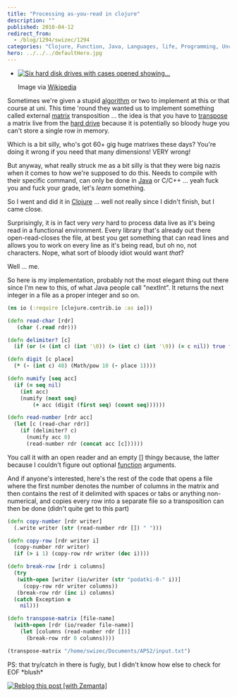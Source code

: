 ```yaml
---
title: "Processing as-you-read in clojure"
description: ""
published: 2010-04-12
redirect_from:
  - /blog/1294/swizec/1294
categories: "Clojure, Function, Java, Languages, life, Programming, Uncategorized"
hero: ../../../defaultHero.jpg
---
```


- [![Six hard disk drives with cases opened showing...](https://swizec.com/wp-content/uploads/2010/04/300px-SixHardDriveFormFactors.jpg "Six hard disk drives with cases opened showing...")](http://commons.wikipedia.org/wiki/Image:SixHardDriveFormFactors.jpg)

  Image via [Wikipedia](http://commons.wikipedia.org/wiki/Image:SixHardDriveFormFactors.jpg)

Sometimes we're given a stupid [algorithm](http://en.wikipedia.org/wiki/Algorithm "Algorithm") or two to implement at this or that course at uni. This time 'round they wanted us to implement something called external [matrix](http://en.wikipedia.org/wiki/Matrix_%28mathematics%29 "Matrix (mathematics)") transposition ... the idea is that you have to [transpose](http://en.wikipedia.org/wiki/Transpose "Transpose") a matrix live from the [hard drive](http://en.wikipedia.org/wiki/Hard_disk_drive "Hard disk drive") because it is potentially so bloody huge you can't store a single row in memory.

Which is a bit silly, who's got 60+ gig huge matrixes these days? You're doing it wrong if you need that many dimensions! VERY wrong!

But anyway, what really struck me as a bit silly is that they were big nazis when it comes to how we're supposed to do this. Needs to compile with their specific command, can only be done in [Java](http://java.sun.com "Java (programming language)") or C/C++ ... yeah fuck you and fuck your grade, let's _learn_ something.

So I went and did it in [Clojure](http://clojure.org "Clojure") ... well not really since I didn't finish, but I came close.

Surprisingly, it is in fact very _very_ hard to process data live as it's being read in a functional environment. Every library that's already out there open-read-closes the file, at best you get something that can read lines and allows you to work on every line as it's being read, but oh no, not characters. Nope, what sort of bloody idiot would want _that_?

Well ... me.

So here is my implementation, probably not the most elegant thing out there since I'm new to this, of what Java people call "nextInt". It returns the next integer in a file as a proper integer and so on.

```clojure
(ns io (:require [clojure.contrib.io :as io]))

(defn read-char [rdr]
   (char (.read rdr)))

(defn delimiter? [c]
  (if (or (< (int c) (int '\0)) (> (int c) (int '\9)) (= c nil)) true false))

(defn digit [c place]
  (* (- (int c) 48) (Math/pow 10 (- place 1))))

(defn numify [seq acc]
  (if (= seq nil)
    (int acc)
    (numify (next seq)
	    (+ acc (digit (first seq) (count seq))))))

(defn read-number [rdr acc]
  (let [c (read-char rdr)]
    (if (delimiter? c)
      (numify acc 0)
      (read-number rdr (concat acc [c])))))
```

You call it with an open reader and an empty \[] thingy because, the latter because I couldn't figure out optional [function](http://en.wikipedia.org/wiki/Function_%28mathematics%29 "Function (mathematics)") arguments.

And if anyone's interested, here's the rest of the code that opens a file where the first number denotes the number of columns in the matrix and then contains the rest of it delimited with spaces or tabs or anything non-numerical, and copies every row into a separate file so a transposition can then be done (didn't quite get to this part)

```clojure
(defn copy-number [rdr writer]
  (.write writer (str (read-number rdr []) " ")))

(defn copy-row [rdr writer i]
  (copy-number rdr writer)
  (if (> i 1) (copy-row rdr writer (dec i))))

(defn break-row [rdr i columns]
  (try
   (with-open [writer (io/writer (str "podatki-0-" i))]
     (copy-row rdr writer columns))
   (break-row rdr (inc i) columns)
  (catch Exception e
    nil)))

(defn transpose-matrix [file-name]
  (with-open [rdr (io/reader file-name)]
    (let [columns (read-number rdr [])]
      (break-row rdr 0 columns))))

(transpose-matrix "/home/swizec/Documents/APS2/input.txt")
```

PS: that try/catch in there is fugly, but I didn't know how else to check for EOF \*blush\*

[![Reblog this post [with Zemanta]](https://img.zemanta.com/reblog_e.png?x-id=40a33885-b638-42dc-8b23-c0933a1af6bb)](http://reblog.zemanta.com/zemified/40a33885-b638-42dc-8b23-c0933a1af6bb/ "Reblog this post [with Zemanta]")
